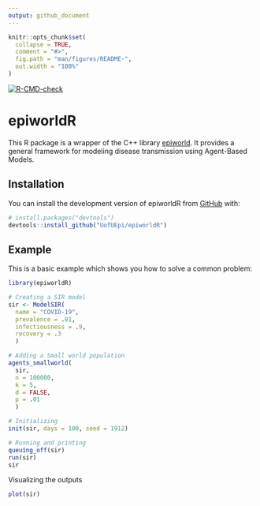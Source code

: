 ```yaml
---
output: github_document
---
```


<!-- README.md is generated from README.Rmd. Please edit that file -->

```r
knitr::opts_chunk$set(
  collapse = TRUE,
  comment = "#>",
  fig.path = "man/figures/README-",
  out.width = "100%"
)
```

[![R-CMD-check](https://github.com/UofUEpi/epiworldR/actions/workflows/r.yml/badge.svg)](https://github.com/UofUEpi/epiworldR/actions/workflows/r.yml)

# epiworldR 

<!-- badges: start -->
<!-- badges: end -->

This R package is a wrapper of the C++ library [epiworld](https://github.com/UofUEpi/epiworld). 
It provides a general framework for modeling disease transmission using Agent-Based Models.

## Installation

You can install the development version of epiworldR from [GitHub](https://github.com/) with:

``` r
# install.packages("devtools")
devtools::install_github("UofUEpi/epiworldR")
```

## Example

This is a basic example which shows you how to solve a common problem:

```r
library(epiworldR)

# Creating a SIR model
sir <- ModelSIR(
  name = "COVID-19",
  prevalence = .01,
  infectiousness = .9,
  recovery = .3
  )

# Adding a Small world population 
agents_smallworld(
  sir,
  n = 100000,
  k = 5,
  d = FALSE,
  p = .01
  )

# Initializing 
init(sir, days = 100, seed = 1912)

# Running and printing
queuing_off(sir)
run(sir)
sir
```

Visualizing the outputs

```r
plot(sir)
```

